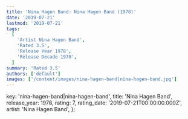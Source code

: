 ```yaml
---
title: 'Nina Hagen Band: Nina Hagen Band (1978)'
date: '2019-07-21'
lastmod: '2019-07-21'
tags:
  [
    'Artist Nina Hagen Band',
    'Rated 3.5',
    'Release Year 1978',
    'Release Decade 1970',
  ]
summary: 'Rated 3.5'
authors: ['default']
images: ['/content/images/nina-hagen-band|nina-hagen-band.jpg']
---
```


  key: 'nina-hagen-band|nina-hagen-band',
  title: 'Nina Hagen Band',
  release_year: 1978,
  rating: 7,
  rating_date: '2019-07-21T00:00:00.000Z',
  artist: 'Nina Hagen Band',
};

<MusicRating data={data} />
